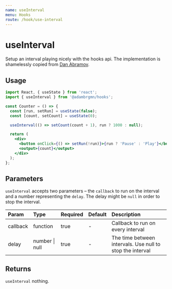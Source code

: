 ```yaml
---
name: useInterval
menu: Hooks
route: /hook/use-interval
---
```



# useInterval

Setup an interval playing nicely with the hooks api. The implementation is
shamelessly copied from
[Dan Abramov](https://overreacted.io/making-setinterval-declarative-with-react-hooks/).

## Usage

```jsx
import React, { useState } from 'react';
import { useInterval } from '@adambrgmn/hooks';

const Counter = () => {
  const [run, setRun] = useState(false);
  const [count, setCount] = useState(0);

  useInterval(() => setCount(count + 1), run ? 1000 : null);

  return (
    <div>
      <button onClick={() => setRun(!run)}>{run ? 'Pause' : 'Play'}</button>
      <output>{count}</output>
    </div>
  );
};
```

<Playground>
  <UseIntervalExample />
</Playground>

## Parameters

`useInterval` accepts two parameters – the `callback` to run on the interval and
a number representing the `delay`. The delay might be `null` in order to stop
the interval.

| Param    | Type           | Required | Default | Description                                               |
| :------- | :------------- | :------- | :------ | :-------------------------------------------------------- |
| callback | function       | true     | -       | Callback to run on every interval                         |
| delay    | number \| null | true     | -       | The time between intervals. Use null to stop the interval |

## Returns

`useInterval` nothing.
